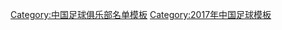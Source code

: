{{Football squad with groups
|name=2017年中超分类名单天津泰达
|bgcolor=#FFFFFF
|bordercolor=#801DAE
|textcolor=#801DAE
|title=[[天津泰达足球俱乐部|<span style="color:#801DAE">天津亿利</span>]] — [[2017年中国足球超级联赛|<span style="color:#801DAE">2017年</span>]][[中国足球超级联赛|<span style="color:#801DAE">中超联赛第 13 名</span>]]
|group1=全年参赛球员
|list1=<div>
{{Football squad2 player|no=1|name=[[杜佳]]}}
{{Football squad2 player|no=2|name=[[黄闯]]}}
{{Football squad2 player|no=3|name=[[赵宏略]]}}
{{Football squad2 player|no=4|name=[[潘喜明]]}}
{{Football squad2 player|no=5|name=[[邱添一]]}}
{{Football squad2 player|no=6|name=[[王栋 (1981年)|王栋]]}}
{{Football squad2 player|no=8|name=[[胡人天]]}}
{{Football squad2 player|no=9|name={{flagicon|SEN}} [[姆巴耶·迪亚涅|-{zh-hans:迪亚涅;zh-hk:戴安尼}-]]}}
{{Football squad2 player|no=10|name={{flagicon|NGA}} [[米基爾·約翰·奧比|-{zh-hans:米克尔;zh-hk:米基爾}-]]}}
{{Football squad2 player|no=11|name=[[李源一]]}}
{{Football squad2 player|no=12|name=''球队支持者''}}
{{Football squad2 player|no=13|name=[[王秋明]]}}
{{Football squad2 player|no=14|name={{flagicon|KOR}} [[黄锡镐]]}}
{{Football squad2 player|no=15|name=[[聊博超]]}}
{{Football squad2 player|no=16|name=[[郭毅 (足球运动员)|郭毅]]}}
{{Football squad2 player|no=17|name=[[惠家康]]}}
{{Football squad2 player|no=19|name=[[白岳峰]]}}
{{Football squad2 player|no=20|name=[[杨立瑜]]}}
{{Football squad2 player|no=21|name=[[赵英杰]]}}
{{Football squad2 player|no=22|name=[[郭皓]]}}
{{Football squad2 player|no=23|name=[[聂涛]]}}
{{Football squad2 player|no=24|name=[[高嘉润]]}}
{{Football squad2 player|no=25|name=[[木热合买提江·莫扎帕]]}}
{{Football squad2 player|no=26|name=[[曹阳]]([[队长 (足球)|c]])</small>}}
{{Football squad2 player|no=27|name={{flagicon|SER}} {{flagicon|NLD}} [[内马尼亚·古德利|-{zh-hans:古德利;zh-hk:古迪積}-]]}}
{{Football squad2 player|no=28|name=[[谭望嵩]]}}
{{Football squad2 player|no=29|name=[[杨启鹏]]}}
{{Football squad2 player|no=30|name=[[李铮]]}}
{{Football squad2 player|no=31|name=[[周其明]]}}
{{Football squad2 player|no=32|name=[[雷永驰]]}}
{{Football squad2 player|no=33|name=[[周通 (足球运动员)|周通]]}}
</div>
|group2=夏季转入球员
|list2=<div>
{{Football squad2 player|no=7|name={{flagicon|GHA}} [[弗兰克·阿奇姆彭|-{zh-hans:阿奇姆彭;zh-hk:阿切安龐}-]]}}
</div>
|group3=夏季转出球员
|list3=<div>
{{Football squad2 player|no=18|name=[[周燎]]}}
{{Football squad2 player|no=39|name={{flagicon|NGA}} [[艾德·布朗·伊德耶|-{zh-hans:伊德耶;zh-hk:艾迪爾}-]]}}
</div>
|group4=主教练
|list4={{flagicon|POR}} [[哈伊梅·帕切科|-{zh-hans:帕切科;zh-hk:柏捷高}-]]（至第 11 轮）；{{flagicon|KOR}} [[李林生]]（至第 22 轮）；[[迟嵘亮]]（代理，至第 24 轮）；{{flagicon|GER}} [[乌利·施蒂利克|-{zh-hans:施蒂利克;zh-hk:史泰歷克;zh-tw:施蒂利克;}-]]
}}
<noinclude>
{{DEFAULTSORT:Tianjin Teda F.C. Squad 2017}}
[[Category:中国足球俱乐部名单模板]]
[[Category:2017年中国足球模板]]
</noinclude>